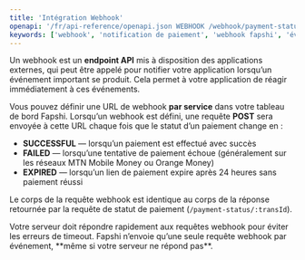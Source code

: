 ```yaml
---
title: 'Intégration Webhook'
openapi: '/fr/api-reference/openapi.json WEBHOOK /webhook/payment-status'
keywords: ['webhook', 'notification de paiement', 'webhook fapshi', 'événement de paiement', 'statut de transaction']
---
```


Un webhook est un **endpoint API** mis à disposition des applications externes, qui peut être appelé pour notifier votre application lorsqu’un événement important se produit. Cela permet à votre application de réagir immédiatement à ces événements.

Vous pouvez définir une URL de webhook **par service** dans votre tableau de bord Fapshi. Lorsqu’un webhook est défini, une requête **POST** sera envoyée à cette URL chaque fois que le statut d’un paiement change en :

- **SUCCESSFUL** — lorsqu’un paiement est effectué avec succès
- **FAILED** — lorsqu’une tentative de paiement échoue (généralement sur les réseaux MTN Mobile Money ou Orange Money)
- **EXPIRED** — lorsqu’un lien de paiement expire après 24 heures sans paiement réussi

Le corps de la requête webhook est identique au corps de la réponse retournée par la requête de statut de paiement (`/payment-status/:transId`).

<Note>
Votre serveur doit répondre rapidement aux requêtes webhook pour éviter les erreurs de timeout. Fapshi n’envoie qu’une seule requête webhook par événement, **même si votre serveur ne répond pas**.
</Note>
